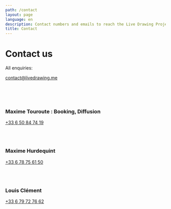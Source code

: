 ```yaml
---
path: /contact
layout: page
language: en
description: Contact numbers and emails to reach the Live Drawing Project team
title: Contact
---
```


# Contact us

All enquiries:

<a href="mailto:contact@livedrawing.me">contact@livedrawing.me</a>

<br />
<br />
<br />

### Maxime Touroute : Booking, Diffusion

<a href="telto:+336 50 84 74 19">+33 6 50 84 74 19</a>

<br />
<br />


### Maxime Hurdequint

<a href="telto:+336 78 75 61 50">+33 6 78 75 61 50</a>

<br />
<br />


### Louis Clément

<a href="telto:+336 79 72 76 62">+33 6 79 72 76 62</a>
